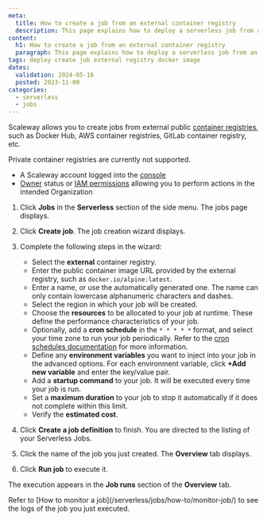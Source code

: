 ```yaml
---
meta:
  title: How to create a job from an external container registry
  description: This page explains how to deploy a serverless job from an external registry
content:
  h1: How to create a job from an external container registry
  paragraph: This page explains how to deploy a serverless job from an external registry
tags: deploy create job external registry docker image
dates:
  validation: 2024-05-16
  posted: 2023-11-09
categories:
  - serverless
  - jobs
---
```


Scaleway allows you to create jobs from external public [container registries](/containers/container-registry/concepts/#registry), such as Docker Hub, AWS container registries, GitLab container registry, etc.

<Message type="note">
  Private container registries are currently not supported.
</Message>

<Macro id="requirements" />

- A Scaleway account logged into the [console](https://console.scaleway.com)
- [Owner](/identity-and-access-management/iam/concepts/#owner) status or [IAM permissions](/identity-and-access-management/iam/concepts/#permission) allowing you to perform actions in the intended Organization

1. Click **Jobs** in the **Serverless** section of the side menu. The jobs page displays.

2. Click **Create job**. The job creation wizard displays.

3. Complete the following steps in the wizard:
    - Select the **external** container registry.
    - Enter the public container image URL provided by the external registry, such as `docker.io/alpine:latest`.
    - Enter a name, or use the automatically generated one. The name can only contain lowercase alphanumeric characters and dashes.
    - Select the region in which your job will be created.
    - Choose the **resources** to be allocated to your job at runtime. These define the performance characteristics of your job.
    - Optionally, add a **cron schedule** in the `* * * * *` format, and select your time zone to run your job periodically. Refer to the [cron schedules documentation](/serverless/jobs/reference-content/cron-schedules/) for more information.
    - Define any **environment variables** you want to inject into your job in the advanced options. For each environment variable, click **+Add new variable** and enter the key/value pair.
    - Add a **startup command** to your job. It will be executed every time your job is run.
    - Set a **maximum duration** to your job to stop it automatically if it does not complete within this limit.
    - Verify the **estimated cost**.
4. Click **Create a job definition** to finish. You are directed to the listing of your Serverless Jobs.

5. Click the name of the job you just created. The **Overview** tab displays.

6. Click **Run job** to execute it.

The execution appears in the **Job runs** section of the **Overview** tab.

<Message type="note">
  Refer to [How to monitor a job](/serverless/jobs/how-to/monitor-job/) to see the logs of the job you just executed.
</Message>


